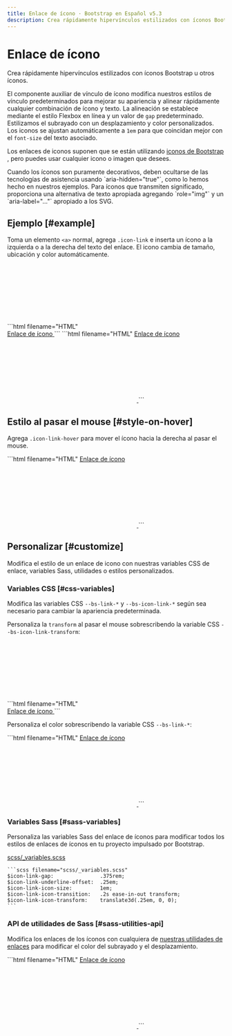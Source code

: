 ```yaml
---
title: Enlace de ícono · Bootstrap en Español v5.3
description: Crea rápidamente hipervínculos estilizados con íconos Bootstrap u otros íconos.
---
```


# Enlace de ícono

Crea rápidamente hipervínculos estilizados con íconos Bootstrap u otros íconos.

El componente auxiliar de vínculo de ícono modifica nuestros estilos de vínculo predeterminados para mejorar su apariencia y alinear rápidamente cualquier combinación de ícono y texto. La alineación se establece mediante el estilo Flexbox en línea y un valor de `gap` predeterminado. Estilizamos el subrayado con un desplazamiento y color personalizados. Los iconos se ajustan automáticamente a `1em` para que coincidan mejor con el `font-size` del texto asociado.

Los enlaces de iconos suponen que se están utilizando [iconos de Bootstrap](https://icons.getbootstrap.com) , pero puedes usar cualquier icono o imagen que desees.

<Callout type="info" emoji="">
Cuando los íconos son puramente decorativos, deben ocultarse de las tecnologías de asistencia usando `aria-hidden="true"`, como lo hemos hecho en nuestros ejemplos. Para íconos que transmiten significado, proporciona una alternativa de texto apropiada agregando `role="img"` y un `aria-label="..."` apropiado a los SVG.
</Callout>

Ejemplo [#example]
-------------------

Toma un elemento `<a>` normal, agrega `.icon-link` e inserta un ícono a la izquierda o a la derecha del texto del enlace. El icono cambia de tamaño, ubicación y color automáticamente.

<DemoIframe path="/demos/bootstrap/5.3/helpers/icon-link/example-1.html">
    ```html filename="HTML"
    <a class="icon-link" href="#">
        <svg class="bi" aria-hidden="true">
            <use xlink:href="#box-seam"></use>
        </svg>
        Enlace de ícono
    </a>
    ```
</DemoIframe>

<DemoIframe path="/demos/bootstrap/5.3/helpers/icon-link/example-2.html">
    ```html filename="HTML"
    <a class="icon-link" href="#">
        Enlace de ícono
        <svg class="bi" aria-hidden="true">
            <use xlink:href="#arrow-right"></use>
        </svg>
    </a>
    ```
</DemoIframe>

Estilo al pasar el mouse [#style-on-hover]
-------------------------------------------

Agrega `.icon-link-hover` para mover el ícono hacia la derecha al pasar el mouse.

<DemoIframe path="/demos/bootstrap/5.3/helpers/icon-link/style-on-hover.html">
    ```html filename="HTML"
    <a class="icon-link icon-link-hover" href="#">
        Enlace de ícono
        <svg class="bi" aria-hidden="true">
            <use xlink:href="#arrow-right"></use>
        </svg>
    </a>
    ```
</DemoIframe>

Personalizar [#customize]
--------------------------

Modifica el estilo de un enlace de icono con nuestras variables CSS de enlace, variables Sass, utilidades o estilos personalizados.

### Variables CSS [#css-variables]

Modifica las variables CSS `--bs-link-*` y `--bs-icon-link-*` según sea necesario para cambiar la apariencia predeterminada.

Personaliza la `transform` al pasar el mouse sobrescribendo la variable CSS `--bs-icon-link-transform`:

<DemoIframe path="/demos/bootstrap/5.3/helpers/icon-link/css-variables-1.html">
    ```html filename="HTML"
    <a class="icon-link icon-link-hover" style="--bs-icon-link-transform: translate3d(0, -.125rem, 0);" href="#">
        <svg class="bi" aria-hidden="true">
            <use xlink:href="#clipboard"></use>
        </svg>
        Enlace de ícono
    </a>
    ```
</DemoIframe>

Personaliza el color sobrescribendo la variable CSS `--bs-link-*`:

<DemoIframe path="/demos/bootstrap/5.3/helpers/icon-link/css-variables-2.html">
    ```html filename="HTML"
    <a class="icon-link icon-link-hover" style="--bs-link-hover-color-rgb: 25, 135, 84;" href="#">
        Enlace de ícono
        <svg class="bi" aria-hidden="true">
            <use xlink:href="#arrow-right"></use>
        </svg>
    </a>
    ```
</DemoIframe>

### Variables Sass [#sass-variables]

Personaliza las variables Sass del enlace de íconos para modificar todos los estilos de enlaces de íconos en tu proyecto impulsado por Bootstrap.

[scss/_variables.scss](https://github.com/twbs/bootstrap/blob/v5.3.2/scss/_variables.scss)

    ```scss filename="scss/_variables.scss"
    $icon-link-gap:               .375rem;
    $icon-link-underline-offset:  .25em;
    $icon-link-icon-size:         1em;
    $icon-link-icon-transition:   .2s ease-in-out transform;
    $icon-link-icon-transform:    translate3d(.25em, 0, 0);
    ```

### API de utilidades de Sass [#sass-utilities-api]

Modifica los enlaces de los íconos con cualquiera de [nuestras utilidades de enlaces](/bootstrap/5.3/utilities/link/) para modificar el color del subrayado y el desplazamiento.

<DemoIframe path="/demos/bootstrap/5.3/helpers/icon-link/sass-utilities-api.html">
    ```html filename="HTML"
    <a class="icon-link icon-link-hover link-success link-underline-success link-underline-opacity-25" href="#">
        Enlace de ícono
        <svg class="bi" aria-hidden="true">
            <use xlink:href="#arrow-right"></use>
        </svg>
    </a>
    ```
</DemoIframe>
    